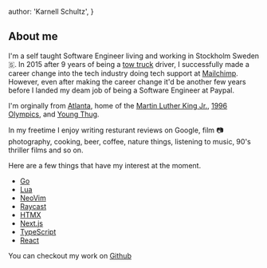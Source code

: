   author: 'Karnell Schultz',
}

## About me

I'm a self taught Software Engineer living and working in Stockholm Sweden 🇸.
In 2015 after 9 years of being a
[tow truck](https://wsvn.com/wp-content/uploads/sites/2/2018/08/aaa-tow-truck.jpg?quality=60&strip=color&w=1024)
driver, I successfully made a career change into the tech industry
doing tech support at [Mailchimp](mailchimp.com).
However, even after making the career change it'd be another few
years before I landed my deam job of being a Software Engineer at Paypal.

I'm orginally from [Atlanta](https://sv.wikipedia.org/wiki/Atlanta),
home of the [Martin Luther King Jr.](https://en.wikipedia.org/wiki/Martin_Luther_King_Jr.),
[1996 Olympics](https://www.olympic.org/atlanta-1996), and [Young Thug](https://en.wikipedia.org/wiki/Young_Thug).

In my freetime I enjoy writing resturant reviews on Google, film 📷 photography,
cooking, beer, coffee, nature things, listening to music, 90's
thriller films and so on.

Here are a few things that have my interest at the moment.

- [Go](https://go.dev/)
- [Lua](https://www.lua.org/)
- [NeoVim](https://neovim.io/)
- [Raycast](https://www.raycast.com/)
- [HTMX](https://htmx.org/)
- [Next.js](https://nextjs.org/)
- [TypeScript](https://www.typescriptlang.org/)
- [React](https://reactjs.org/)

You can checkout my work on
[Github](https://github.com/KarnellSchultz)
